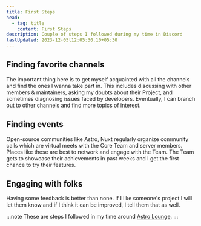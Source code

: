 ```yaml
---
title: First Steps
head:
  - tag: title
    content: First Steps
description: Couple of steps I followed during my time in Discord
lastUpdated: 2023-12-05t12:05:30.10+05:30
---
```


## Finding favorite channels

The important thing here is to get myself acquainted with all the channels and find the ones I wanna take part in. This includes discussing with other members & maintainers, asking my doubts about their Project, and sometimes diagnosing issues faced by developers. Eventually, I can branch out to other channels and find more topics of interest.

## Finding events

Open-source communities like Astro, Nuxt regularly organize community calls which are virtual meets with the Core Team and server members. Places like these are best to network and engage with the Team. The Team gets to showcase their achievements in past weeks and I get the first chance to try their features.

## Engaging with folks

Having some feedback is better than none. If I like someone's project I will let them know and if I think it can be improved, I tell them that as well.

:::note
These are steps I followed in my time around [Astro Lounge](https://discord.gg/astrodotbuild).
:::
